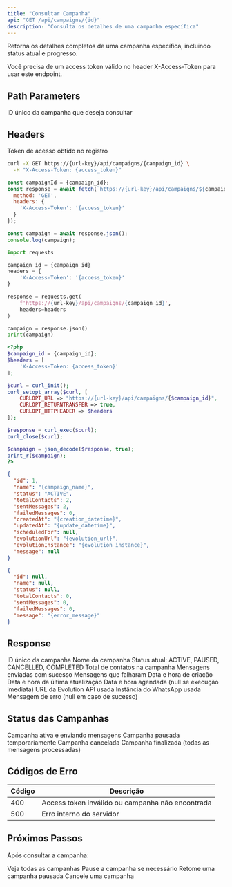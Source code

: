 ```yaml
---
title: "Consultar Campanha"
api: "GET /api/campaigns/{id}"
description: "Consulta os detalhes de uma campanha específica"
---
```


Retorna os detalhes completos de uma campanha específica, incluindo status atual e progresso.

<Note>
Você precisa de um access token válido no header X-Access-Token para usar este endpoint.
</Note>

## Path Parameters

<ParamField path="id" type="number" required>
  ID único da campanha que deseja consultar
</ParamField>

## Headers

<ParamField header="X-Access-Token" type="string" required>
  Token de acesso obtido no registro
</ParamField>

<RequestExample>

```bash cURL
curl -X GET https://{url-key}/api/campaigns/{campaign_id} \
  -H "X-Access-Token: {access_token}"
```

```javascript JavaScript
const campaignId = {campaign_id};
const response = await fetch(`https://{url-key}/api/campaigns/${campaignId}`, {
  method: 'GET',
  headers: {
    'X-Access-Token': '{access_token}'
  }
});

const campaign = await response.json();
console.log(campaign);
```

```python Python
import requests

campaign_id = {campaign_id}
headers = {
    'X-Access-Token': '{access_token}'
}

response = requests.get(
    f'https://{url-key}/api/campaigns/{campaign_id}',
    headers=headers
)

campaign = response.json()
print(campaign)
```

```php PHP
<?php
$campaign_id = {campaign_id};
$headers = [
    'X-Access-Token: {access_token}'
];

$curl = curl_init();
curl_setopt_array($curl, [
    CURLOPT_URL => "https://{url-key}/api/campaigns/{$campaign_id}",
    CURLOPT_RETURNTRANSFER => true,
    CURLOPT_HTTPHEADER => $headers
]);

$response = curl_exec($curl);
curl_close($curl);

$campaign = json_decode($response, true);
print_r($campaign);
?>
```

</RequestExample>

<ResponseExample>

```json Sucesso (200 OK)
{
  "id": 1,
  "name": "{campaign_name}",
  "status": "ACTIVE",
  "totalContacts": 2,
  "sentMessages": 2,
  "failedMessages": 0,
  "createdAt": "{creation_datetime}",
  "updatedAt": "{update_datetime}",
  "scheduledFor": null,
  "evolutionUrl": "{evolution_url}",
  "evolutionInstance": "{evolution_instance}",
  "message": null
}
```

```json Erro (400 Bad Request)
{
  "id": null,
  "name": null,
  "status": null,
  "totalContacts": 0,
  "sentMessages": 0,
  "failedMessages": 0,
  "message": "{error_message}"
}
```

</ResponseExample>

## Response

<ResponseField name="id" type="number">
  ID único da campanha
</ResponseField>

<ResponseField name="name" type="string">
  Nome da campanha
</ResponseField>

<ResponseField name="status" type="string">
  Status atual: ACTIVE, PAUSED, CANCELLED, COMPLETED
</ResponseField>

<ResponseField name="totalContacts" type="number">
  Total de contatos na campanha
</ResponseField>

<ResponseField name="sentMessages" type="number">
  Mensagens enviadas com sucesso
</ResponseField>

<ResponseField name="failedMessages" type="number">
  Mensagens que falharam
</ResponseField>

<ResponseField name="createdAt" type="datetime">
  Data e hora de criação
</ResponseField>

<ResponseField name="updatedAt" type="datetime">
  Data e hora da última atualização
</ResponseField>

<ResponseField name="scheduledFor" type="datetime">
  Data e hora agendada (null se execução imediata)
</ResponseField>

<ResponseField name="evolutionUrl" type="string">
  URL da Evolution API usada
</ResponseField>

<ResponseField name="evolutionInstance" type="string">
  Instância do WhatsApp usada
</ResponseField>

<ResponseField name="message" type="string">
  Mensagem de erro (null em caso de sucesso)
</ResponseField>

## Status das Campanhas

<CardGroup cols={2}>
  <Card title="ACTIVE" icon="play" color="#16a34a">
    Campanha ativa e enviando mensagens
  </Card>
  <Card title="PAUSED" icon="pause" color="#eab308">
    Campanha pausada temporariamente
  </Card>
  <Card title="CANCELLED" icon="stop" color="#dc2626">
    Campanha cancelada
  </Card>
  <Card title="COMPLETED" icon="check" color="#6366f1">
    Campanha finalizada (todas as mensagens processadas)
  </Card>
</CardGroup>

## Códigos de Erro

| Código | Descrição |
|--------|-----------|
| 400 | Access token inválido ou campanha não encontrada |
| 500 | Erro interno do servidor |

## Próximos Passos

Após consultar a campanha:

<CardGroup cols={2}>
  <Card title="Listar Campanhas" icon="list" href="/api-reference/campaigns/list">
    Veja todas as campanhas
  </Card>
  <Card title="Pausar Campanha" icon="pause" href="/api-reference/campaigns/pause">
    Pause a campanha se necessário
  </Card>
  <Card title="Retomar Campanha" icon="play" href="/api-reference/campaigns/resume">
    Retome uma campanha pausada
  </Card>
  <Card title="Cancelar Campanha" icon="stop" href="/api-reference/campaigns/cancel">
    Cancele uma campanha
  </Card>
</CardGroup>